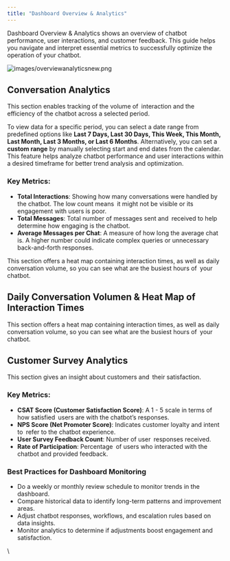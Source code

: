 ```yaml
---
title: "Dashboard Overview & Analytics"
---
```


Dashboard Overview & Analytics shows an overview of chatbot performance, user interactions, and customer feedback. This guide helps you navigate and interpret essential metrics to successfully optimize the operation of your chatbot.

![images/overviewanalyticsnew.png](/images/overviewanalyticsnew.png)

## Conversation Analytics

This section enables tracking of the volume of interaction and the efficiency of the chatbot across a selected period.

To view data for a specific period, you can select a date range from predefined options like **Last 7 Days, Last 30 Days, This Week, This Month, Last Month, Last 3 Months, or Last 6 Months**. Alternatively, you can set a **custom range** by manually selecting start and end dates from the calendar. This feature helps analyze chatbot performance and user interactions within a desired timeframe for better trend analysis and optimization.

### Key Metrics:

- **Total Interactions**: Showing how many conversations were handled by the chatbot. The low count means it might not be visible or its engagement with users is poor.
- **Total Messages**: Total number of messages sent and received to help determine how engaging is the chatbot.
- **Average Messages per Chat**: A measure of how long the average chat is. A higher number could indicate complex queries or unnecessary back-and-forth responses.

This section offers a heat map containing interaction times, as well as daily conversation volume, so you can see what are the busiest hours of your chatbot.

## Daily Conversation Volumen & Heat Map of Interaction Times

This section offers a heat map containing interaction times, as well as daily conversation volume, so you can see what are the busiest hours of your chatbot.

## Customer Survey Analytics

This section gives an insight about customers and their satisfaction.

### Key Metrics:

- **CSAT Score (Customer Satisfaction Score)**: A 1 - 5 scale in terms of how satisfied users are with the chatbot’s responses.
- **NPS Score (Net Promoter Score)**: Indicates customer loyalty and intent to refer to the chatbot experience.
- **User Survey Feedback Count**: Number of user responses received.
- **Rate of Participation**: Percentage of users who interacted with the chatbot and provided feedback.

### Best Practices for Dashboard Monitoring

- Do a weekly or monthly review schedule to monitor trends in the dashboard.
- Compare historical data to identify long-term patterns and improvement areas.
- Adjust chatbot responses, workflows, and escalation rules based on data insights.
- Monitor analytics to determine if adjustments boost engagement and satisfaction.

\
 